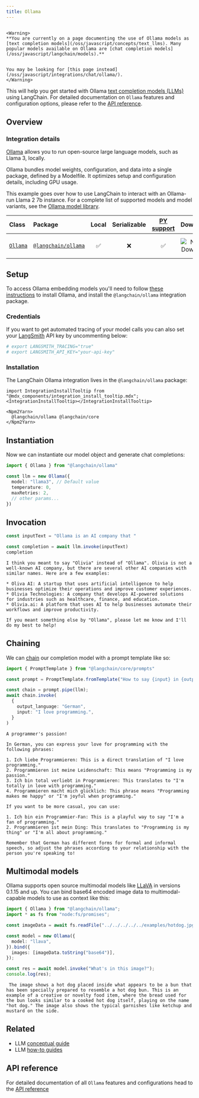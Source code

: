 ```yaml
---
title: Ollama
---
```


```{=mdx}

<Warning>
**You are currently on a page documenting the use of Ollama models as [text completion models](/oss/javascript/concepts/text_llms). Many popular models available on Ollama are [chat completion models](/oss/javascript/langchain/models).**


You may be looking for [this page instead](/oss/javascript/integrations/chat/ollama/).
</Warning>

```

This will help you get started with Ollama [text completion models (LLMs)](/oss/javascript/concepts/text_llms) using LangChain. For detailed documentation on `Ollama` features and configuration options, please refer to the [API reference](https://api.js.langchain.com/classes/langchain_ollama.Ollama.html).

## Overview

### Integration details

[Ollama](https://ollama.ai/) allows you to run open-source large language models, such as Llama 3, locally.

Ollama bundles model weights, configuration, and data into a single package, defined by a Modelfile. It optimizes setup and configuration details, including GPU usage.

This example goes over how to use LangChain to interact with an Ollama-run Llama 2 7b instance.
For a complete list of supported models and model variants, see the [Ollama model library](https://github.com/jmorganca/ollama#model-library).

| Class | Package | Local | Serializable | [PY support](https://python.langchain.com/docs/integrations/llms/ollama/) | Downloads | Version |
| :--- | :--- | :---: | :---: |  :---: | :---: | :---: |
| [`Ollama`](https://api.js.langchain.com/classes/langchain_ollama.Ollama.html) | [`@langchain/ollama`](https://npmjs.com/@langchain/ollama) | ✅ | ❌ | ✅ | ![NPM - Downloads](https://img.shields.io/npm/dm/@langchain/ollama?style=flat-square&label=%20&) | ![NPM - Version](https://img.shields.io/npm/v/@langchain/ollama?style=flat-square&label=%20&) |

## Setup

To access Ollama embedding models you'll need to follow [these instructions](https://github.com/jmorganca/ollama) to install Ollama, and install the `@langchain/ollama` integration package.

### Credentials

If you want to get automated tracing of your model calls you can also set your [LangSmith](https://docs.smith.langchain.com/) API key by uncommenting below:

```bash
# export LANGSMITH_TRACING="true"
# export LANGSMITH_API_KEY="your-api-key"
```

### Installation

The LangChain Ollama integration lives in the `@langchain/ollama` package:

```{=mdx}
import IntegrationInstallTooltip from "@mdx_components/integration_install_tooltip.mdx";
<IntegrationInstallTooltip></IntegrationInstallTooltip>

<Npm2Yarn>
  @langchain/ollama @langchain/core
</Npm2Yarn>

```

## Instantiation

Now we can instantiate our model object and generate chat completions:

```typescript
import { Ollama } from "@langchain/ollama"

const llm = new Ollama({
  model: "llama3", // Default value
  temperature: 0,
  maxRetries: 2,
  // other params...
})
```

## Invocation

```typescript
const inputText = "Ollama is an AI company that "

const completion = await llm.invoke(inputText)
completion
```

```output
I think you meant to say "Olivia" instead of "Ollama". Olivia is not a well-known AI company, but there are several other AI companies with similar names. Here are a few examples:

* Oliva AI: A startup that uses artificial intelligence to help businesses optimize their operations and improve customer experiences.
* Olivia Technologies: A company that develops AI-powered solutions for industries such as healthcare, finance, and education.
* Olivia.ai: A platform that uses AI to help businesses automate their workflows and improve productivity.

If you meant something else by "Ollama", please let me know and I'll do my best to help!
```

## Chaining

We can [chain](/oss/javascript/how-to/sequence/) our completion model with a prompt template like so:

```typescript
import { PromptTemplate } from "@langchain/core/prompts"

const prompt = PromptTemplate.fromTemplate("How to say {input} in {output_language}:\n")

const chain = prompt.pipe(llm);
await chain.invoke(
  {
    output_language: "German",
    input: "I love programming.",
  }
)
```

```output
A programmer's passion!

In German, you can express your love for programming with the following phrases:

1. Ich liebe Programmieren: This is a direct translation of "I love programming."
2. Programmieren ist meine Leidenschaft: This means "Programming is my passion."
3. Ich bin total verliebt in Programmieren: This translates to "I'm totally in love with programming."
4. Programmieren macht mich glücklich: This phrase means "Programming makes me happy" or "I'm joyful when programming."

If you want to be more casual, you can use:

1. Ich bin ein Programmier-Fan: This is a playful way to say "I'm a fan of programming."
2. Programmieren ist mein Ding: This translates to "Programming is my thing" or "I'm all about programming."

Remember that German has different forms for formal and informal speech, so adjust the phrases according to your relationship with the person you're speaking to!
```

## Multimodal models

Ollama supports open source multimodal models like [LLaVA](https://ollama.ai/library/llava) in versions 0.1.15 and up.
You can bind base64 encoded image data to multimodal-capable models to use as context like this:

```typescript
import { Ollama } from "@langchain/ollama";
import * as fs from "node:fs/promises";

const imageData = await fs.readFile("../../../../../examples/hotdog.jpg");

const model = new Ollama({
  model: "llava",
}).bind({
  images: [imageData.toString("base64")],
});

const res = await model.invoke("What's in this image?");
console.log(res);
```

```output
 The image shows a hot dog placed inside what appears to be a bun that has been specially prepared to resemble a hot dog bun. This is an example of a creative or novelty food item, where the bread used for the bun looks similar to a cooked hot dog itself, playing on the name "hot dog." The image also shows the typical garnishes like ketchup and mustard on the side.
```

## Related

- LLM [conceptual guide](/oss/javascript/concepts/text_llms)
- LLM [how-to guides](/oss/javascript/how-to/#llms)

## API reference

For detailed documentation of all `Ollama` features and configurations head to the [API reference](https://api.js.langchain.com/classes/langchain_ollama.Ollama.html)
